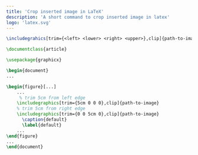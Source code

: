 ```yaml
---
title: 'Crop inserted image in LaTeX'
description: 'A short command to crop inserted image in latex'
logo: 'latex.svg'
---
```


```latex
\includegrahics[trim={<left> <lower> <right> <upper>},clip]{path-to-image}
```

```latex:example.tex
\documentclass{article}

\usepackage{graphicx}

\begin{document}
...

\begin{figure}[...]
    ...
     % trim 5cm from left edge
    \includegraphics[trim={5cm 0 0 0},clip]{path-to-image}
    % trim 5cm from right edge
    \includegraphics[trim={0 0 5cm 0},clip]{path-to-image}
      \caption{default}
      \label{default}
    ...
\end{figure}
...
\end{document}
```


